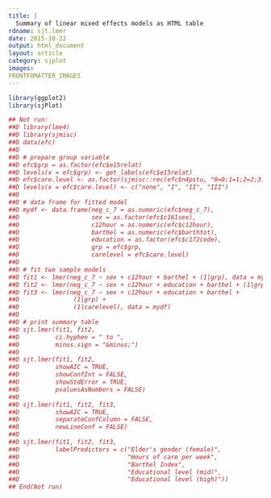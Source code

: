 ```yaml
---
title: |
  Summary of linear mixed effects models as HTML table
rdname: sjt.lmer
date: 2015-10-22
output: html_document
layout: article
category: sjplot
images:
FRONTFOMATTER_IMAGES
---
```


```r
library(ggplot2)
library(sjPlot)
```

```r
## Not run: 
##D library(lme4)
##D library(sjmisc)
##D data(efc)
##D 
##D # prepare group variable
##D efc$grp = as.factor(efc$e15relat)
##D levels(x = efc$grp) <- get_labels(efc$e15relat)
##D efc$care.level <- as.factor(sjmisc::rec(efc$n4pstu, "0=0;1=1;2=2;3:4=4"))
##D levels(x = efc$care.level) <- c("none", "I", "II", "III")
##D 
##D # data frame for fitted model
##D mydf <- data.frame(neg_c_7 = as.numeric(efc$neg_c_7),
##D                    sex = as.factor(efc$c161sex),
##D                    c12hour = as.numeric(efc$c12hour),
##D                    barthel = as.numeric(efc$barthtot),
##D                    education = as.factor(efc$c172code),
##D                    grp = efc$grp,
##D                    carelevel = efc$care.level)
##D 
##D # fit two sample models
##D fit1 <- lmer(neg_c_7 ~ sex + c12hour + barthel + (1|grp), data = mydf)
##D fit2 <- lmer(neg_c_7 ~ sex + c12hour + education + barthel + (1|grp), data = mydf)
##D fit3 <- lmer(neg_c_7 ~ sex + c12hour + education + barthel +
##D               (1|grp) +
##D               (1|carelevel), data = mydf)
##D 
##D # print summary table
##D sjt.lmer(fit1, fit2,
##D          ci.hyphen = " to ",
##D          minus.sign = "&minus;")
##D 
##D sjt.lmer(fit1, fit2,
##D          showAIC = TRUE,
##D          showConfInt = FALSE,
##D          showStdError = TRUE,
##D          pvaluesAsNumbers = FALSE)
##D 
##D sjt.lmer(fit1, fit2, fit3,
##D          showAIC = TRUE,
##D          separateConfColumn = FALSE,
##D          newLineConf = FALSE)
##D 
##D sjt.lmer(fit1, fit2, fit3,
##D          labelPredictors = c("Elder's gender (female)",
##D                              "Hours of care per week",
##D                              "Barthel Index",
##D                              "Educational level (mid)",
##D                              "Educational level (high)"))
## End(Not run)



```